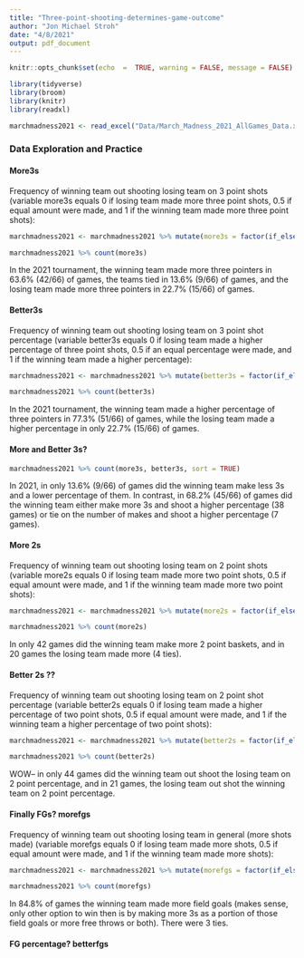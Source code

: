 ```yaml
---
title: "Three-point-shooting-determines-game-outcome"
author: "Jon Michael Stroh"
date: "4/8/2021"
output: pdf_document
---
```


```r
knitr::opts_chunk$set(echo  =  TRUE, warning = FALSE, message = FALSE)
```

```r
library(tidyverse)
library(broom)
library(knitr)
library(readxl)
```

```r
marchmadness2021 <- read_excel("Data/March_Madness_2021_AllGames_Data.xlsx")
```
### Data Exploration and Practice

#### More3s
Frequency of winning team out shooting losing team on 3 point shots (variable more3s equals 0 if losing team made more three point shots, 0.5 if equal amount were made, and 1 if the winning team made more three point shots):

```r
marchmadness2021 <- marchmadness2021 %>% mutate(more3s = factor(if_else(W3P > L3P , 1, if_else(W3P == L3P, 0.5, 0))))

marchmadness2021 %>% count(more3s)
```

In the 2021 tournament, the winning team made more three pointers in 63.6% (42/66) of games, the teams tied in 13.6% (9/66) of games, and the losing team made more three pointers in 22.7% (15/66) of games.

#### Better3s

Frequency of winning team out shooting losing team on 3 point shot percentage (variable better3s equals 0 if losing team made a higher percentage of three point shots, 0.5 if an equal percentage were made, and 1 if the winning team made a higher percentage):

```r
marchmadness2021 <- marchmadness2021 %>% mutate(better3s = factor(if_else( (W3P/W3PA) > (L3P/L3PA) , 1, if_else((W3P/W3PA) == (L3P/L3PA), 0.5, 0))))

marchmadness2021 %>% count(better3s)
```

In the 2021 tournament, the winning team made a higher percentage of three pointers in 77.3% (51/66) of games, while the losing team made a higher percentage in only 22.7% (15/66) of games.

#### More and Better 3s?

```r
marchmadness2021 %>% count(more3s, better3s, sort = TRUE)
```

In 2021, in only 13.6% (9/66) of games did the winning team make less 3s and a lower percentage of them.  In contrast, in 68.2% (45/66) of games did the winning team either make more 3s and shoot a higher percentage (38 games) or tie on the number of makes and shoot a higher percentage (7 games).

#### More 2s

Frequency of winning team out shooting losing team on 2 point shots (variable more2s equals 0 if losing team made more two point shots, 0.5 if equal amount were made, and 1 if the winning team made more two point shots):

```r
marchmadness2021 <- marchmadness2021 %>% mutate(more2s = factor(if_else(W2P > L2P , 1, if_else(W2P == L2P, 0.5, 0))))

marchmadness2021 %>% count(more2s)
```

In only 42 games did the winning team make more 2 point baskets, and in 20 games the losing team made more (4 ties).

#### Better 2s ??

Frequency of winning team out shooting losing team on 2 point shot percentage (variable better2s equals 0 if losing team made a higher percentage of two point shots, 0.5 if equal amount were made, and 1 if the winning team a higher percentage of two point shots):

```r
marchmadness2021 <- marchmadness2021 %>% mutate(better2s = factor(if_else((W2P/W2PA) > (L2P/L2PA), 1, if_else((W2P/W2PA) == (L2P/L2PA), 0.5, 0))))

marchmadness2021 %>% count(better2s)
```

WOW-- in only 44 games did the winning team out shoot the losing team on 2 point percentage, and in 21 games, the losing team out shot the winning team on 2 point percentage.

#### Finally FGs? morefgs

Frequency of winning team out shooting losing team in general (more shots made) (variable morefgs equals 0 if losing team made more shots, 0.5 if equal amount were made, and 1 if the winning team made more shots):

```r
marchmadness2021 <- marchmadness2021 %>% mutate(morefgs = factor(if_else(WFG > LFG , 1, if_else(WFG == LFG, 0.5, 0))))

marchmadness2021 %>% count(morefgs)
```

In 84.8% of games the winning team made more field goals (makes sense, only other option to win then is by making more 3s as a portion of those field goals or more free throws or both).  There were 3 ties.

#### FG percentage? betterfgs

